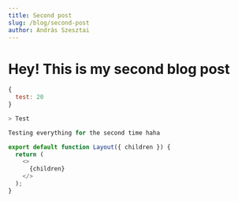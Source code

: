 ```yaml
---
title: Second post
slug: /blog/second-post
author: András Szesztai
---
```


# Hey! This is my second blog post

```js
{
  test: 20
}

> Test

Testing everything for the second time haha

export default function Layout({ children }) {
  return (
    <>
      {children}
    </>
  );
}